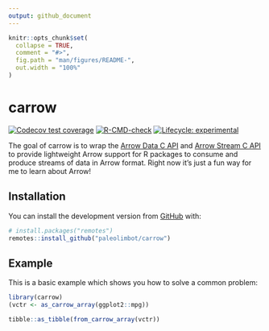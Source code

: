 ```yaml
---
output: github_document
---
```


<!-- README.md is generated from README.Rmd. Please edit that file -->

```r
knitr::opts_chunk$set(
  collapse = TRUE,
  comment = "#>",
  fig.path = "man/figures/README-",
  out.width = "100%"
)
```

# carrow

<!-- badges: start -->
[![Codecov test coverage](https://codecov.io/gh/paleolimbot/carrow/branch/master/graph/badge.svg)](https://codecov.io/gh/paleolimbot/carrow?branch=master)
[![R-CMD-check](https://github.com/paleolimbot/carrow/workflows/R-CMD-check/badge.svg)](https://github.com/paleolimbot/carrow/actions)
[![Lifecycle: experimental](https://img.shields.io/badge/lifecycle-experimental-orange.svg)](https://lifecycle.r-lib.org/articles/stages.html#experimental)
<!-- badges: end -->

The goal of carrow is to wrap the [Arrow Data C API](https://arrow.apache.org/docs/format/CDataInterface.html) and [Arrow Stream C API](https://arrow.apache.org/docs/format/CStreamInterface.html) to provide lightweight Arrow support for R packages to consume and produce streams of data in Arrow format. Right now it's just a fun way for me to learn about Arrow!

## Installation

You can install the development version from [GitHub](https://github.com/) with:

``` r
# install.packages("remotes")
remotes::install_github("paleolimbot/carrow")
```

## Example

This is a basic example which shows you how to solve a common problem:

```r
library(carrow)
(vctr <- as_carrow_array(ggplot2::mpg))
```

```r
tibble::as_tibble(from_carrow_array(vctr))
```
